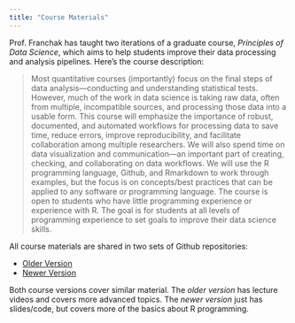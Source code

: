 ```yaml
---
title: "Course Materials"
---
```


Prof. Franchak has taught two iterations of a graduate course, *Principles of Data Science*, which aims to help students improve their data processing and analysis pipelines. Here's the course description:

> Most quantitative courses (importantly) focus on the final steps of data analysis---conducting and understanding statistical tests. However, much of the work in data science is taking raw data, often from multiple, incompatible sources, and processing those data into a usable form. This course will emphasize the importance of robust, documented, and automated workflows for processing data to save time, reduce errors, improve reproducibility, and facilitate collaboration among multiple researchers. We will also spend time on data visualization and communication---an important part of creating, checking, and collaborating on data workflows. We will use the R programming language, Github, and Rmarkdown to work through examples, but the focus is on concepts/best practices that can be applied to any software or programming language. The course is open to students who have little programming experience or experience with R. The goal is for students at all levels of programming experience to set goals to improve their data science skills.

| All course materials are shared in two sets of Github repositories: 
- [Older Version](https://github.com/PSYC-259-Data-Science) 
- [Newer Version](https://github.com/psych-259-data-science-2022) 


Both course versions cover similar material. The *older version* has lecture videos and covers more advanced topics. The *newer version* just has slides/code, but covers more of the basics about R programming. 
